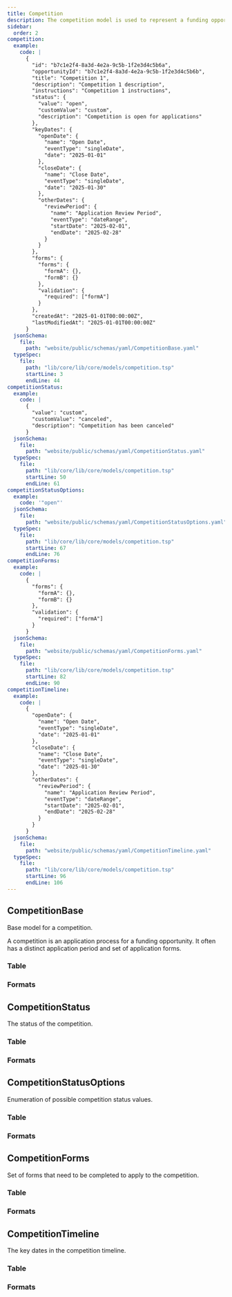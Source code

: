 ```yaml
---
title: Competition
description: The competition model is used to represent a funding opportunity.
sidebar:
  order: 2
competition:
  example:
    code: |
      {
        "id": "b7c1e2f4-8a3d-4e2a-9c5b-1f2e3d4c5b6a",
        "opportunityId": "b7c1e2f4-8a3d-4e2a-9c5b-1f2e3d4c5b6b",
        "title": "Competition 1",
        "description": "Competition 1 description",
        "instructions": "Competition 1 instructions",
        "status": {
          "value": "open",
          "customValue": "custom",
          "description": "Competition is open for applications"
        },
        "keyDates": {
          "openDate": {
            "name": "Open Date",
            "eventType": "singleDate",
            "date": "2025-01-01"
          },
          "closeDate": {
            "name": "Close Date",
            "eventType": "singleDate",
            "date": "2025-01-30"
          },
          "otherDates": {
            "reviewPeriod": {
              "name": "Application Review Period",
              "eventType": "dateRange",
              "startDate": "2025-02-01",
              "endDate": "2025-02-28"
            }
          }
        },
        "forms": {
          "forms": {
            "formA": {},
            "formB": {}
          },
          "validation": {
            "required": ["formA"]
          }
        },
        "createdAt": "2025-01-01T00:00:00Z",
        "lastModifiedAt": "2025-01-01T00:00:00Z"
      }
  jsonSchema:
    file:
      path: "website/public/schemas/yaml/CompetitionBase.yaml"
  typeSpec:
    file:
      path: "lib/core/lib/core/models/competition.tsp"
      startLine: 3
      endLine: 44
competitionStatus:
  example:
    code: |
      {
        "value": "custom",
        "customValue": "canceled",
        "description": "Competition has been canceled"
      }
  jsonSchema:
    file:
      path: "website/public/schemas/yaml/CompetitionStatus.yaml"
  typeSpec:
    file:
      path: "lib/core/lib/core/models/competition.tsp"
      startLine: 50
      endLine: 61
competitionStatusOptions:
  example:
    code: '"open"'
  jsonSchema:
    file:
      path: "website/public/schemas/yaml/CompetitionStatusOptions.yaml"
  typeSpec:
    file:
      path: "lib/core/lib/core/models/competition.tsp"
      startLine: 67
      endLine: 76
competitionForms:
  example:
    code: |
      {
        "forms": {
          "formA": {},
          "formB": {}
        },
        "validation": {
          "required": ["formA"]
        }
      }
  jsonSchema:
    file:
      path: "website/public/schemas/yaml/CompetitionForms.yaml"
  typeSpec:
    file:
      path: "lib/core/lib/core/models/competition.tsp"
      startLine: 82
      endLine: 90
competitionTimeline:
  example:
    code: |
      {
        "openDate": {
          "name": "Open Date",
          "eventType": "singleDate",
          "date": "2025-01-01"
        },
        "closeDate": {
          "name": "Close Date",
          "eventType": "singleDate",
          "date": "2025-01-30"
        },
        "otherDates": {
          "reviewPeriod": {
            "name": "Application Review Period",
            "eventType": "dateRange",
            "startDate": "2025-02-01",
            "endDate": "2025-02-28"
          }
        }
      }
  jsonSchema:
    file:
      path: "website/public/schemas/yaml/CompetitionTimeline.yaml"
  typeSpec:
    file:
      path: "lib/core/lib/core/models/competition.tsp"
      startLine: 96
      endLine: 106
---
```



## CompetitionBase

Base model for a competition.

A competition is an application process for a funding opportunity. It often has a distinct application period and set of application forms.

### Table

<SchemaTable filePath={frontmatter.competition.jsonSchema.file.path} />

### Formats

<SchemaFormatTabs
  example={frontmatter.competition.example}
  jsonSchema={frontmatter.competition.jsonSchema}
  typeSpec={frontmatter.competition.typeSpec}
/>

## CompetitionStatus

The status of the competition.

### Table

<SchemaTable filePath={frontmatter.competitionStatus.jsonSchema.file.path} />

### Formats

<SchemaFormatTabs
  example={frontmatter.competitionStatus.example}
  jsonSchema={frontmatter.competitionStatus.jsonSchema}
  typeSpec={frontmatter.competitionStatus.typeSpec}
/>

## CompetitionStatusOptions

Enumeration of possible competition status values.

### Table

<SchemaTable
  filePath={frontmatter.competitionStatusOptions.jsonSchema.file.path}
/>

### Formats

<SchemaFormatTabs
  example={frontmatter.competitionStatusOptions.example}
  jsonSchema={frontmatter.competitionStatusOptions.jsonSchema}
  typeSpec={frontmatter.competitionStatusOptions.typeSpec}
/>

## CompetitionForms

Set of forms that need to be completed to apply to the competition.

### Table

<SchemaTable filePath={frontmatter.competitionForms.jsonSchema.file.path} />

### Formats

<SchemaFormatTabs
  example={frontmatter.competitionForms.example}
  jsonSchema={frontmatter.competitionForms.jsonSchema}
  typeSpec={frontmatter.competitionForms.typeSpec}
/>

## CompetitionTimeline

The key dates in the competition timeline.

### Table

<SchemaTable filePath={frontmatter.competitionTimeline.jsonSchema.file.path} />

### Formats

<SchemaFormatTabs
  example={frontmatter.competitionTimeline.example}
  jsonSchema={frontmatter.competitionTimeline.jsonSchema}
  typeSpec={frontmatter.competitionTimeline.typeSpec}
/>
